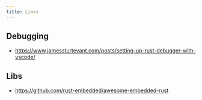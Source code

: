 ```yaml
---
title: Links
---
```


## Debugging

  * https://www.jamessturtevant.com/posts/setting-up-rust-debugger-with-vscode/


## Libs

  * https://github.com/rust-embedded/awesome-embedded-rust
